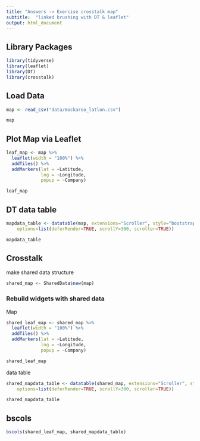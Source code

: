 ```yaml
---
title: "Answers -> Exercise crosstalk map"
subtitle:  "linked brushing with DT & leaflet"
output: html_document
---
```


## Library Packages

```r
library(tidyverse)
library(leaflet)
library(DT)
library(crosstalk)
```

## Load Data

```r
map <- read_csv("data/mockaroo_latlon.csv")

map
```


## Plot Map  via Leaflet

```r
leaf_map <- map %>% 
  leaflet(width = "100%") %>% 
  addTiles() %>% 
  addMarkers(lat = ~Latitude, 
             lng = ~Longitude, 
             popup = ~Company)

leaf_map
```

## DT data table

```r
mapdata_table <- datatable(map, extensions="Scroller", style="bootstrap", class="compact", width="100%",
    options=list(deferRender=TRUE, scrollY=300, scroller=TRUE))

mapdata_table
```


## Crosstalk

make shared data structure

```r
shared_map <- SharedData$new(map)
```


### Rebuild widgets with shared data

Map

```r
shared_leaf_map <- shared_map %>% 
  leaflet(width = "100%") %>% 
  addTiles() %>% 
  addMarkers(lat = ~Latitude, 
             lng = ~Longitude, 
             popup = ~Company)

shared_leaf_map
```

data table

```r
shared_mapdata_table <- datatable(shared_map, extensions="Scroller", style="bootstrap", class="compact", width="100%",
    options=list(deferRender=TRUE, scrollY=300, scroller=TRUE))

shared_mapdata_table
```


## bscols

```r
bscols(shared_leaf_map, shared_mapdata_table)
```

